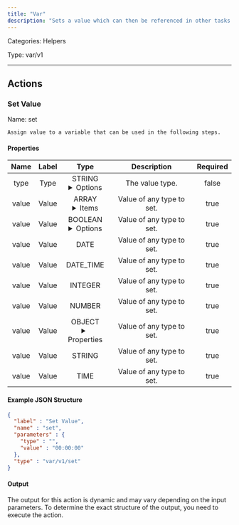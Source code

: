 ```yaml
---
title: "Var"
description: "Sets a value which can then be referenced in other tasks."
---
```



Categories: Helpers


Type: var/v1

<hr />



## Actions


### Set Value
Name: set

`Assign value to a variable that can be used in the following steps.`

#### Properties

|      Name       |      Label     |     Type     |     Description     | Required |
|:---------------:|:--------------:|:------------:|:-------------------:|:--------:|
| type | Type | STRING <details> <summary> Options </summary> ARRAY, BOOLEAN, DATE, DATE_TIME, INTEGER, NUMBER, OBJECT, STRING, TIME </details> | The value type. | false |
| value | Value | ARRAY <details> <summary> Items </summary> [] </details> | Value of any type to set. | true |
| value | Value | BOOLEAN <details> <summary> Options </summary> true, false </details> | Value of any type to set. | true |
| value | Value | DATE | Value of any type to set. | true |
| value | Value | DATE_TIME | Value of any type to set. | true |
| value | Value | INTEGER | Value of any type to set. | true |
| value | Value | NUMBER | Value of any type to set. | true |
| value | Value | OBJECT <details> <summary> Properties </summary> &#123;&#125; </details> | Value of any type to set. | true |
| value | Value | STRING | Value of any type to set. | true |
| value | Value | TIME | Value of any type to set. | true |

#### Example JSON Structure
```json
{
  "label" : "Set Value",
  "name" : "set",
  "parameters" : {
    "type" : "",
    "value" : "00:00:00"
  },
  "type" : "var/v1/set"
}
```

#### Output

The output for this action is dynamic and may vary depending on the input parameters. To determine the exact structure of the output, you need to execute the action.






